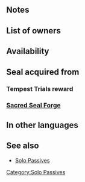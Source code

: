 {{Passive
|type=A
|exclusive=0
|1name=Spd/Def Solo 1
|1tagid=SID_速さ守備の孤軍1
|1promotionRarity=4
|1promotionTier=1
|alt1name=Spd Def Solo 1
|1effect=If unit is not adjacent to an ally, grants Spd/Def+2 during combat.
|1required=-
|1cost=60
|2name=Spd/Def Solo 2
|2tagid=SID_速さ守備の孤軍2
|2promotionRarity=5
|2promotionTier=1
|alt2name=Spd Def Solo 2
|2effect=If unit is not adjacent to an ally, grants Spd/Def+4 during combat.
|2cost=120
|3name=Spd/Def Solo 3
|3tagid=SID_速さ守備の孤軍3
|alt3name=Spd Def Solo 3
|3effect=If unit is not adjacent to an ally, grants Spd/Def+6 during combat.
|3next=-
|3cost=240
|4name=Spd/Def Solo 4
|4tagid=SID_速さ守備の孤軍4
|alt4name=Spd Def Solo 4
|4effect=If unit is not adjacent to an ally, grants Spd/Def+7 during combat.
|4cost=300
|canUseMove={{MoveList|all}}
|canUseWeapon={{WeaponList|all}}
|properties=random_owner
}}
==Notes==
{{Combat boosts}}
==List of owners==
{{Skill Hero List}}
==Availability==
{{PassiveFocusList}}
{{PassiveDistributionList}}
{{PassiveCombatManualList}}
==Seal acquired from==
===Tempest Trials reward===
{{Tempest Trials seal reward}}
===[[Sacred Seal Forge]]===
{{SealCosts
|seals=Spd/Def Solo 1;Spd/Def Solo 2;Spd/Def Solo 3
|badgeColor=Verdant
|costs1=20;100;40
|costs2=60;200;50
|costs3=400;1000;100
}}
==In other languages==
{{OtherLanguages
|english=Spd/Def Solo
|japanese=速さ守備の孤軍
|german=Ges./Ver.-Solo
|spanishEU=Retiro Vel/Def
|spanishLA=Retiro Vel./Def.
|french=Solo Vit/Déf
|italian=Vel/Dif isolate
|chineseTW=速度防守孤軍
|portuguese=Retiro Vel./Def.
}}
==See also==
{{See also skills|cond=Description LIKE '%not adjacent to an ally%grants Spd/Def+_%during combat%'|columns=3}}
* [[Solo Passives]]
{{Seals Navbox}}
{{Passives Navbox|A}}
[[Category:Solo Passives]]